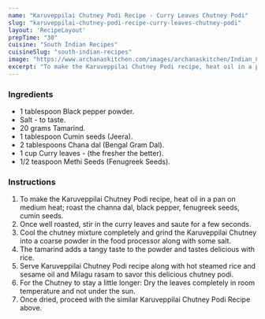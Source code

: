 ---
name: "Karuveppilai Chutney Podi Recipe - Curry Leaves Chutney Podi"
slug: "karuveppilai-chutney-podi-recipe-curry-leaves-chutney-podi"
layout: 'RecipeLayout'
prepTime: "30"
cuisine: "South Indian Recipes"
cuisineSlug: "south-indian-recipes"
image: "https://www.archanaskitchen.com/images/archanaskitchen/Indian_Chutneys/Karuveppilai_Chutney_Recipe_A_Healthy_Curry_Leaves_Chutney-2.jpg"
excerpt: "To make the Karuveppilai Chutney Podi recipe, heat oil in a pan on medium heat; roast the channa dal, black pepper, fenugreek seeds, cumin seeds"
---

### Ingredients

- 1 tablespoon Black pepper powder.
- Salt - to taste.
- 20 grams Tamarind.
- 1 tablespoon Cumin seeds (Jeera).
- 2 tablespoons Chana dal (Bengal Gram Dal).
- 1 cup Curry leaves - (the fresher the better).
- 1/2 teaspoon Methi Seeds (Fenugreek Seeds).

### Instructions

1. To make the Karuveppilai Chutney Podi recipe, heat oil in a pan on medium heat; roast the channa dal, black pepper, fenugreek seeds, cumin seeds.
1. Once well roasted, stir in the curry leaves and saute for a few seconds.
1. Cool the chutney mixture completely and grind the Karuveppilai Chutney into a coarse powder in the food processor along with some salt.
1. The tamarind adds a tangy taste to the powder and tastes delicious with rice.
1. Serve Karuveppilai Chutney Podi recipe along with hot steamed rice and sesame oil and Milagu rasam to savor this delicious chutney podi.
1. For the Chutney to stay a little longer: Dry the leaves completely in room temperature and not under the sun.
1. Once dried, proceed with the similar Karuveppilai Chutney Podi Recipe above.
